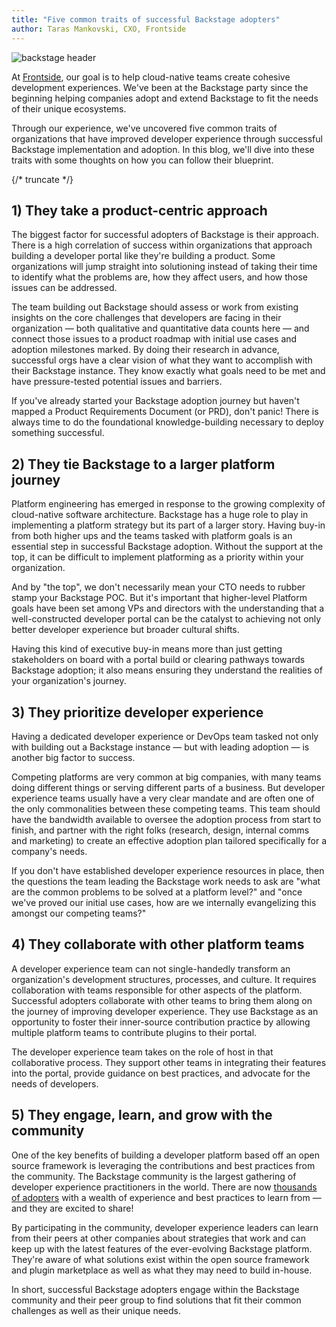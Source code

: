 ```yaml
---
title: "Five common traits of successful Backstage adopters"
author: Taras Mankovski, CXO, Frontside
---
```


![backstage header](assets/2023-07-28/header.png)

At [Frontside](https://frontside.com/), our goal is to help cloud-native teams create cohesive development experiences. We've been at the Backstage party since the beginning helping companies adopt and extend Backstage to fit the needs of their unique ecosystems.

Through our experience, we've uncovered five common traits of organizations that have improved developer experience through successful Backstage implementation and adoption. In this blog, we'll dive into these traits with some thoughts on how you can follow their blueprint.

{/* truncate */}

## **1) They take a product-centric approach**

The biggest factor for successful adopters of Backstage is their approach. There is a high correlation of success within organizations that approach building a developer portal like they're building a product. Some organizations will jump straight into solutioning instead of taking their time to identify what the problems are, how they affect users, and how those issues can be addressed.

The team building out Backstage should assess or work from existing insights on the core challenges that developers are facing in their organization — both qualitative and quantitative data counts here — and connect those issues to a product roadmap with initial use cases and adoption milestones marked. By doing their research in advance, successful orgs have a clear vision of what they want to accomplish with their Backstage instance. They know exactly what goals need to be met and have pressure-tested potential issues and barriers.

If you've already started your Backstage adoption journey but haven't mapped a Product Requirements Document (or PRD), don't panic! There is always time to do the foundational knowledge-building necessary to deploy something successful.

## **2) They tie Backstage to a larger platform journey**

Platform engineering has emerged in response to the growing complexity of cloud-native software architecture. Backstage has a huge role to play in implementing a platform strategy but its part of a larger story. Having buy-in from both higher ups and the teams tasked with platform goals is an essential step in successful Backstage adoption. Without the support at the top, it can be difficult to implement platforming as a priority within your organization.

And by "the top", we don't necessarily mean your CTO needs to rubber stamp your Backstage POC. But it's important that higher-level Platform goals have been set among VPs and directors with the understanding that a well-constructed developer portal can be the catalyst to achieving not only better developer experience but broader cultural shifts.

Having this kind of executive buy-in means more than just getting stakeholders on board with a portal build or clearing pathways towards Backstage adoption; it also means ensuring they understand the realities of your organization's journey.

## **3) They prioritize developer experience**

Having a dedicated developer experience or DevOps team tasked not only with building out a Backstage instance — but with leading adoption — is another big factor to success.

Competing platforms are very common at big companies, with many teams doing different things or serving different parts of a business. But developer experience teams usually have a very clear mandate and are often one of the only commonalities between these competing teams. This team should have the bandwidth available to oversee the adoption process from start to finish, and partner with the right folks (research, design, internal comms and marketing) to create an effective adoption plan tailored specifically for a company's needs.

If you don't have ‌established developer experience resources in place, then the questions the team leading the Backstage work needs to ask are "what are the common problems to be solved at a platform level?" and "once we've proved our initial use cases, how are we internally evangelizing this amongst our competing teams?"

## **4) They collaborate with other platform teams**

A developer experience team can not single-handedly transform an organization's development structures, processes, and culture. It requires collaboration with teams responsible for other aspects of the platform. Successful adopters collaborate with other teams to bring them along on the journey of improving developer experience. They use Backstage as an opportunity to foster their inner-source contribution practice by allowing multiple platform teams to contribute plugins to their portal.

The developer experience team takes on the role of host in that collaborative process. They support other teams in integrating their features into the portal, provide guidance on best practices, and advocate for the needs of developers.

## **5) They engage, learn, and grow with the community**

One of the key benefits of building a developer platform based off an open source framework is leveraging the contributions and best practices from the community. The Backstage community is the largest gathering of developer experience practitioners in the world. There are now [thousands of adopters](https://github.com/backstage/backstage/blob/63aa3a65ec05f638ba76c06878d6635194620b34/ADOPTERS.md#L4) with a wealth of experience and best practices to learn from — and they are excited to share!

By participating in the community, developer experience leaders can learn from their peers at other companies about strategies that work and can keep up with the latest features of the ever-evolving Backstage platform. They're aware of what solutions exist within the open source framework and plugin marketplace as well as what they may need to build in-house.

In short, successful Backstage adopters engage within the Backstage community and their peer group to find solutions that fit their common challenges as well as their unique needs.
